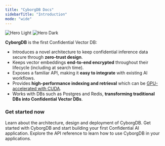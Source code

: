 ```yaml
---
title: "CyborgDB Docs"
sidebarTitle: "Introduction"
mode: "wide"
---
```


<img
  className="block dark:hidden"
  src="/images/new-hero-light.png"
  alt="Hero Light"
/>
<img
  className="hidden dark:block"
  src="/images/new-hero-dark.png"
  alt="Hero Dark"
/>

**CyborgDB** is the first Confidential Vector DB:

- Introduces a novel architecture to keep confidential inference data secure through **zero-trust design**.
- Keeps vector embeddings **end-to-end encrypted** throughout their lifecycle (including at search time).
- Exposes a familiar API, making it **easy to integrate** with existing AI workflows.
- Provides **high-performance indexing and retrieval** which can be [GPU-accelerated with CUDA](https://developer.nvidia.com/blog/bringing-confidentiality-to-vector-search-with-cyborg-and-nvidia-cuvs/).
- Works with DBs such as Postgres and Redis, **transforming traditional DBs into Confidential Vector DBs**.

### Get started now

<CardGroup cols={3}>
    <Card title="Learn About CyborgDB" href="./about" icon="book-open-cover">
        Learn about the architecture, design and deployment of CyborgDB.
    </Card>
    <Card title="Quickstart" href="./quickstart" icon="rocket-launch">
        Get started with CyborgDB and start building your first Confidential AI application.
    </Card>
    <Card title="API Docs" href="../../api-reference" icon="code">
        Explore the API reference to learn how to use CyborgDB in your applications.
    </Card>
</CardGroup>
